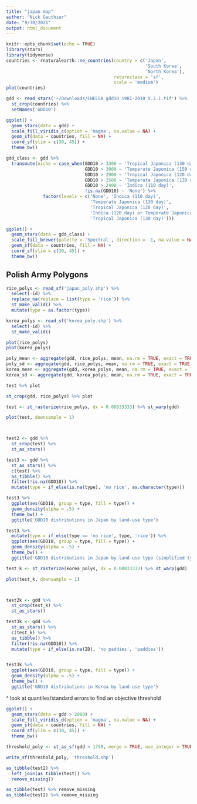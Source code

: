 ```yaml
---
title: "japan map"
author: "Nick Gauthier"
date: "9/30/2021"
output: html_document
---
```


```r
knitr::opts_chunk$set(echo = TRUE)
library(stars)
library(tidyverse)
countries <- rnaturalearth::ne_countries(country = c('Japan', 
                                                     'South Korea', 
                                                     'North Korea'), 
                                         returnclass = 'sf', 
                                         scale = 'medium')
plot(countries)
```

```r
gdd <- read_stars('~/Downloads/CHELSA_gdd10_1981-2010_V.2.1.tif') %>%
  st_crop(countries) %>%
  setNames('GDD10')
```

```r
ggplot() +
  geom_stars(data = gdd) +
  scale_fill_viridis_c(option = 'magma', na.value = NA) +
  geom_sf(data = countries, fill = NA) +
  coord_sf(ylim = c(30, 45)) +
  theme_bw()
```
```r
gdd_class <- gdd %>% 
  transmute(niche = case_when(GDD10 > 3300 ~ 'Tropical Japonica (130 day)',
                              GDD10 > 3000 ~ 'Temperate Japonica (150 day) and Indica (120 day)',
                              GDD10 > 2900 ~ 'Tropical Japonica (120 day)',
                              GDD10 > 2500 ~ 'Temperate Japonica (130 day)',
                              GDD10 > 2400 ~ 'Indica (110 day)',
                              !is.na(GDD10) ~ 'None') %>%
              factor(levels = c('None', 'Indica (110 day)', 
                                'Temperate Japonica (130 day)', 
                                'Tropical Japonica (120 day)', 
                                'Indica (120 day) or Temperate Japonica (150 day)', 
                                'Tropical Japonica (130 day)'))) 
```

```r
ggplot() +
  geom_stars(data = gdd_class) +
  scale_fill_brewer(palette = 'Spectral', direction = -1, na.value = NA) +
  geom_sf(data = countries, fill = NA) +
  coord_sf(ylim = c(30, 45)) +
  theme_bw()
```

## Polish Army Polygons

```r
rice_polys <- read_sf('japan_poly.shp') %>% 
  select(-id) %>% 
  replace_na(replace = list(type = 'rice')) %>%
  st_make_valid() %>%
  mutate(type = as.factor(type))

korea_polys <- read_sf('korea_poly.shp') %>% 
  select(-id) %>% 
  st_make_valid()
```

```r
plot(rice_polys)
plot(korea_polys)
```
```r
poly_mean <- aggregate(gdd, rice_polys, mean, na.rm = TRUE, exact = TRUE)
poly_sd <- aggregate(gdd, rice_polys, mean, na.rm = TRUE, exact = TRUE)
korea_mean <- aggregate(gdd, korea_polys, mean, na.rm = TRUE, exact = TRUE)
korea_sd <- aggregate(gdd, korea_polys, mean, na.rm = TRUE, exact = TRUE)
```

```r
test %>% plot
```
```r
st_crop(gdd, rice_polys) %>% plot
```
```r
test <- st_rasterize(rice_polys, dx = 0.00833333) %>% st_warp(gdd)

plot(test, downsample = 1)



test2 <- gdd %>% 
  st_crop(test) %>% 
  st_as_stars()

test3 <- gdd %>%
  st_as_stars() %>%
  c(test) %>%
  as_tibble() %>%
  filter(!is.na(GDD10)) %>%
  mutate(type = if_else(is.na(type), 'no rice', as.character(type)))

test3 %>%
  ggplot(aes(GDD10, group = type, fill = type)) +
  geom_density(alpha = .5) +
  theme_bw() +
  ggtitle('GDD10 distributions in Japan by land-use type')
```

```r
test3 %>%
  mutate(type = if_else(type == 'no rice', type, 'rice')) %>%
  ggplot(aes(GDD10, group = type, fill = type)) +
  geom_density(alpha = .5) +
  theme_bw() +
  ggtitle('GDD10 distributions in Japan by land-use type (simplified types)')
```
```r
test_k <- st_rasterize(korea_polys, dx = 0.00833333) %>% st_warp(gdd)

plot(test_k, downsample = 1)



test2k <- gdd %>% 
  st_crop(test_k) %>% 
  st_as_stars()

test3k <- gdd %>%
  st_as_stars() %>%
  c(test_k) %>%
  as_tibble() %>%
  filter(!is.na(GDD10)) %>%
  mutate(type = if_else(is.na(ID), 'no paddies', 'paddies'))


test3k %>%
  ggplot(aes(GDD10, group = type, fill = type)) +
  geom_density(alpha = .5) +
  theme_bw() +
  ggtitle('GDD10 distributions in Korea by land-use type')
```
^ look at quantiles/standard errors to find an objective threshold

```r
ggplot() +
  geom_stars(data = gdd > 2000) +
  scale_fill_viridis_d(option = 'magma', na.value = NA) +
  geom_sf(data = countries, fill = NA) +
  coord_sf(ylim = c(30, 45)) +
  theme_bw()
```

```r
threshold_poly <- st_as_sf(gdd > 1750, merge = TRUE, use_integer = TRUE, na.rm = TRUE)
```

```r
write_sf(threshold_poly, 'threshold.shp')
```


```r
as_tibble(test2) %>%
  left_join(as_tibble(test)) %>%
  remove_missing()

as_tibble(test) %>% remove_missing
as_tibble(test2) %>% remove_missing
```

